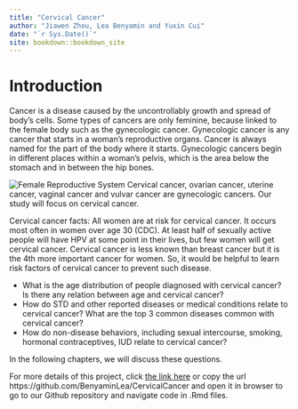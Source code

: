 ```yaml
--- 
title: "Cervical Cancer"
author: "Jiawen Zhou, Lea Benyamin and Yuxin Cui"
date: "`r Sys.Date()`"
site: bookdown::bookdown_site
---
```


# Introduction

Cancer is a disease caused by the uncontrollably growth and spread of body's cells. Some types of cancers are only feminine, because linked to the female body such as the gynecologic cancer. Gynecologic cancer is any cancer that starts in a woman’s reproductive organs. Cancer is always named for the part of the body where it starts. Gynecologic cancers begin in different places within a woman’s pelvis, which is the area below the stomach and in between the hip bones.

![Female Reproductive System](resources/female_reproductive_system.jpeg)
Cervical cancer, ovarian cancer, uterine cancer, vaginal cancer and vulvar cancer are gynecologic cancers. Our study will focus on cervical cancer. 

Cervical cancer facts: All women are at risk for cervical cancer. It occurs most often in women over age 30 (CDC). At least half of sexually active people will have HPV at some point in their lives, but few women will get cervical cancer. Cervical cancer is less known than breast cancer but it is the 4th more important cancer for women. So, it would be helpful to learn risk factors of cervical cancer to prevent such disease.

- What is the age distribution of people diagnosed with cervical cancer? Is there any relation between age and cervical cancer?
- How do STD and other reported diseases or medical conditions relate to cervical cancer? What are the top 3 common diseases common with cervical cancer?
- How do non-disease behaviors, including sexual intercourse, smoking, hormonal contraceptives, IUD relate to cervical cancer?

In the following chapters, we will discuss these questions.

For more details of this project, click [the link here](https://github.com/BenyaminLea/CervicalCancer) or copy the url https://github.com/BenyaminLea/CervicalCancer and open it in browser to go to our Github repository and navigate code in .Rmd files.

